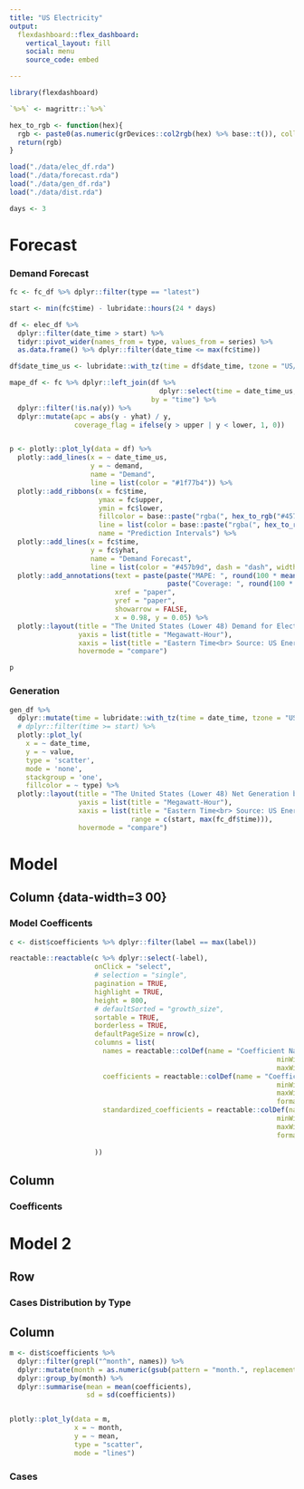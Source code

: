 ```yaml
---
title: "US Electricity"
output: 
  flexdashboard::flex_dashboard:
    vertical_layout: fill
    social: menu
    source_code: embed

---
```


```r
library(flexdashboard)

`%>%` <- magrittr::`%>%`

hex_to_rgb <- function(hex){
  rgb <- paste0(as.numeric(grDevices::col2rgb(hex) %>% base::t()), collapse = ",")
  return(rgb) 
}

load("./data/elec_df.rda")
load("./data/forecast.rda")
load("./data/gen_df.rda")
load("./data/dist.rda")

days <- 3
```


Forecast
==============


### Demand Forecast

```r

fc <- fc_df %>% dplyr::filter(type == "latest")

start <- min(fc$time) - lubridate::hours(24 * days)

df <- elec_df %>% 
  dplyr::filter(date_time > start) %>%
  tidyr::pivot_wider(names_from = type, values_from = series) %>%
  as.data.frame() %>% dplyr::filter(date_time <= max(fc$time))

df$date_time_us <- lubridate::with_tz(time = df$date_time, tzone = "US/Eastern")

mape_df <- fc %>% dplyr::left_join(df %>% 
                                     dplyr::select(time = date_time_us, y = demand), 
                                   by = "time") %>%
  dplyr::filter(!is.na(y)) %>%
  dplyr::mutate(apc = abs(y - yhat) / y,
                coverage_flag = ifelse(y > upper | y < lower, 1, 0))


p <- plotly::plot_ly(data = df) %>%
  plotly::add_lines(x = ~ date_time_us,
                    y = ~ demand,
                    name = "Demand",
                    line = list(color = "#1f77b4")) %>%
  plotly::add_ribbons(x = fc$time, 
                      ymax = fc$upper,
                      ymin = fc$lower,
                      fillcolor = base::paste("rgba(", hex_to_rgb("#457b9d"),",0.2)", sep = ""),
                      line = list(color = base::paste("rgba(", hex_to_rgb("#457b9d"),",0.4)", sep = "")),
                      name = "Prediction Intervals") %>%
  plotly::add_lines(x = fc$time,
                    y = fc$yhat,
                    name = "Demand Forecast",
                    line = list(color = "#457b9d", dash = "dash", width = 2)) %>%
  plotly::add_annotations(text = paste(paste("MAPE: ", round(100 * mean(mape_df$apc), 2), "%", sep = ""), 
                                       paste("Coverage: ", round(100 * (nrow(mape_df) - sum(mape_df$coverage_flag) )/ nrow(mape_df), 2), "%", sep = ""), sep = "<br>"),
                          xref = "paper",
                          yref = "paper", 
                          showarrow = FALSE,
                          x = 0.98, y = 0.05) %>% 
  plotly::layout(title = "The United States (Lower 48) Demand for Electricity Forecast",
                 yaxis = list(title = "Megawatt-Hour"),
                 xaxis = list(title = "Eastern Time<br> Source: US Energy Information Administration"),
                 hovermode = "compare") 

p
```

### Generation

```r

gen_df %>% 
  dplyr::mutate(time = lubridate::with_tz(time = date_time, tzone = "US/Eastern")) %>%
  # dplyr::filter(time >= start) %>%
  plotly::plot_ly(
    x = ~ date_time, 
    y = ~ value,
    type = 'scatter', 
    mode = 'none', 
    stackgroup = 'one', 
    fillcolor = ~ type) %>%
  plotly::layout(title = "The United States (Lower 48) Net Generation by Energy Source",
                 yaxis = list(title = "Megawatt-Hour"),
                 xaxis = list(title = "Eastern Time<br> Source: US Energy Information Administration",
                              range = c(start, max(fc_df$time))),
                 hovermode = "compare") 
```




Model
==============

Column {data-width=3    00}
-------------------------------------

### Model Coefficents {data-width=300}

```r
c <- dist$coefficients %>% dplyr::filter(label == max(label))

reactable::reactable(c %>% dplyr::select(-label),
                     onClick = "select",
                     # selection = "single",
                     pagination = TRUE,
                     highlight = TRUE,
                     height = 800,
                     # defaultSorted = "growth_size",
                     sortable = TRUE,
                     borderless = TRUE,
                     defaultPageSize = nrow(c),
                     columns = list(
                       names = reactable::colDef(name = "Coefficient Name",
                                                                  minWidth = 80,
                                                                  maxWidth = 170),
                       coefficients = reactable::colDef(name = "Coefficient Value",
                                                                  minWidth = 80,
                                                                  maxWidth = 170,
                                                                  format = reactable::colFormat(separators = TRUE, digits = 2)),
                       standardized_coefficients = reactable::colDef(name = "Standardized Coefficient Value",
                                                                  minWidth = 80,
                                                                  maxWidth = 170,
                                                                  format = reactable::colFormat(separators = TRUE, digits = 2))
                       
                     ))
```




Column
-------------------------------------

### Coefficents


Model 2
==============

Row {.tabset}
-----------------------------------------------------------------------

### Cases Distribution by Type 

Column
-------------------------------------



```r
m <- dist$coefficients %>%
  dplyr::filter(grepl("^month", names)) %>%
  dplyr::mutate(month = as.numeric(gsub(pattern = "month.", replacement = "", names))) %>%
  dplyr::group_by(month) %>%
  dplyr::summarise(mean = mean(coefficients),
                   sd = sd(coefficients))


plotly::plot_ly(data = m,
                x = ~ month,
                y = ~ mean,
                type = "scatter",
                mode = "lines")
```



### Cases